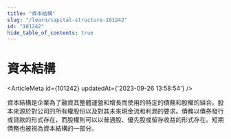 ```yaml
---
title: "資本結構"
slug: "/learn/capital-structure-101242"
id: "101242"
hide_table_of_contents: true
---
```



# 資本結構

<ArticleMeta id={101242} updatedAt={'2023-09-26 13:58:54'} />
<div className='border-solid border-b border-t-0 my-4 border-[var(--ifm-color-gray-300)]' />

資本結構是企業為了融資其整體運營和增長而使用的特定的債務和股權的組合。股本來源於對公司的所有權股份以及對其未來現金流和利潤的要求。債務以債券發行或貸款的形式存在，而股權則可以以普通股、優先股或留存收益的形式存在。短期債務也被視為資本結構的一部分。
